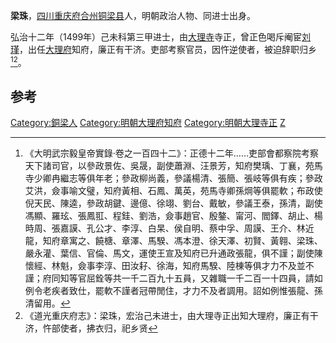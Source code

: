 '''梁珠'''，[[四川|四川]][[重庆府|重庆府]][[合州|合州]][[铜梁县|铜梁县]]人，明朝政治人物、同进士出身。

弘治十二年（1499年）己未科第三甲进士，由[[大理寺|大理寺]]寺正，曾正色喝斥阉宦[[刘瑾|刘瑾]]，出任[[大理府|大理府]]知府，廉正有干济。吏部考察官员，因忤逆使者，被迫辞职归乡<ref> 《大明武宗毅皇帝實錄·卷之一百四十二》：正德十二年……吏部會都察院考察天下諸司官，以參政景佐、吳晟，副使蕭淵、汪景芳，知府樊瑀、丁襄，苑馬寺少卿冉繼志等俱年老；參政柳尚義，參議楊清、張簡、張岐等俱有疾；參政艾洪，僉事喻文璧，知府黃相、石鳳、萬英，苑馬寺卿孫焵等俱罷軟；布政使倪天民、陳逵，參政胡鍵、邊億、徐翊、劉台、戴敏，參議王泰，孫清，副使馮顯、羅玹、張鳳羾、程銈、劉浩，僉事趙官、殷鏊、甯河、閻鐸、胡止、楊時周、張嘉謨、孔公才、李淳、白杲、侯自明、蔡中孚、周謨、王介、林近龍，知府章寓之、饒榶、章澤、馬騤、馮本澄、徐天澤、初賢、黃翱、梁珠、嚴永灌、葉信、官倫、馬文，運使王宣及知府已升通政張龍，俱不謹；副使陳懷經、林魁，僉事李淳、田汝耔、徐海，知府馬騤、陸棟等俱才力不及並不謹；府同知等官屈銓等共一千二百九十五員，又雜職一千二百一十四員，請如例令老疾者致仕，罷軟不謹者冠帶閒住，才力不及者調用。詔如例惟張龍、孫清留用。</ref><ref>《道光重庆府志》：梁珠，宏治己未进士，由大理寺正出知大理府，廉正有干济，忤部使者，拂衣归，祀乡贤</ref>。

==参考==
{{reflist}}

{{弘治十二年己未科殿試金榜}}
{{DEFAULTSORT:Liang梁}}
[[Category:銅梁人|Category:銅梁人]]
[[Category:明朝大理府知府|Category:明朝大理府知府]]
[[Category:明朝大理寺正|Category:明朝大理寺正]]
[[Category:梁姓|Z]]